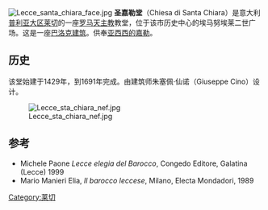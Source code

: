 {{coord|40.3518|N|18.17124|E|display=title|notes=<ref>Coordinate prese da [[OpenStreetMap|OpenStreetMap]].</ref>}}
[[Image:Lecce_santa_chiara_face.jpg|right]]
'''圣嘉勒堂'''（Chiesa di Santa Chiara）是意大利[[普利亚大区|普利亚大区]][[莱切|莱切]]的一座[[罗马天主教|罗马天主教]]教堂，位于该市历史中心的埃马努埃莱二世广场。这是一座[[巴洛克建筑|巴洛克建筑]]。供奉[[亚西西的嘉勒|亚西西的嘉勒]]。

== 历史 ==
该堂始建于1429年，到1691年完成。由建筑师朱塞佩·仙诺（Giuseppe Cino）设计。

[[File:Lecce_sta_chiara_nef.jpg|thumb]]

== 参考 ==
{{references}}
* Michele Paone ''Lecce elegia del Barocco'', Congedo Editore, Galatina (Lecce) 1999
* Mario Manieri Elia, ''Il barocco leccese'', Milano, Electa Mondadori, 1989
[[Category:莱切|Category:莱切]]
